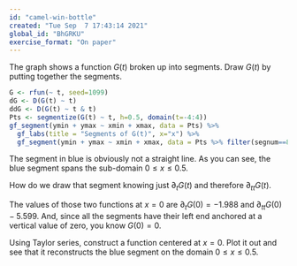 ```yaml
---
id: "camel-win-bottle"
created: "Tue Sep  7 17:43:14 2021"
global_id: "BhGRKU"
exercise_format: "On paper"
---
```


The graph shows a function $G(t)$ broken up into segments. Draw $G(t)$ by putting together the segments.

```r
G <- rfun(~ t, seed=1099)
dG <- D(G(t) ~ t)
ddG <- D(G(t) ~ t & t)
Pts <- segmentize(G(t) ~ t, h=0.5, domain(t=-4:4))
gf_segment(ymin + ymax ~ xmin + xmax, data = Pts) %>%
  gf_labs(title = "Segments of G(t)", x="x") %>%
  gf_segment(ymin + ymax ~ xmin + xmax, data = Pts %>% filter(segnum==8), color="blue")
```
The segment in blue is obviously not a straight line. As you can see, the blue segment spans the sub-domain $0 \leq x \leq 0.5$.

How do we draw that segment knowing just $\partial_t G(t)$ and therefore $\partial_{tt} G(t)$. 

The values of those two functions at $x=0$ are $\partial_t G(0) = -1.988$ and $\partial_{tt} G(0) - 5.599$. And, since all the segments have their left end anchored at a vertical value of zero, you know $G(0) = 0$.

Using Taylor series, construct a function centered at $x=0$. Plot it out and see that it reconstructs the blue segment on the domain $0 \leq x \leq 0.5$. 
